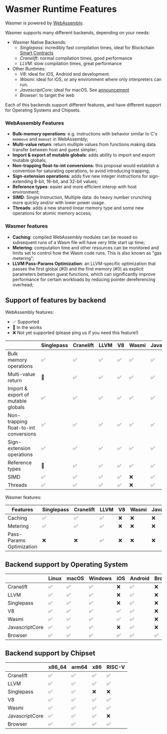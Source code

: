 
# Wasmer Runtime Features

Wasmer is powered by [WebAssembly](https://webassembly.org).

Wasmer supports many different backends, depending on your needs:
* Wasmer Native Backends:
  - _Singlepass_: incredibly fast compilation times, ideal for Blockchain [Smart Contracts](https://en.wikipedia.org/wiki/Smart_contract)
  - _Cranelift_: normal compilation times, good performance
  - _LLVM_: slow compilation times, great performance
* Other Runtimes:
  - _V8_: ideal for iOS, Android and development.
  - _Wasmi_: ideal for iOS, or any environment where only interpreters can run.
  - _JavascriptCore_: ideal for macOS. See [announcement](https://wasmer.io/posts/wasmer-3_3-and-javascriptcore)
  - _Browser_: to target the web

Each of this backends support different features, and have different support for Operating Systems and Chipsets.

### WebAssembly Features

  - **Bulk-memory operations**: e.g. instructions with behavior similar to C's `memmove` and `memset` in WebAssembly;
  - **Multi-value return**: return multiple values from functions making data transfer between host and guest simpler;
  - **Import & export of mutable globals**: adds ability to import and export mutable globals;
  - **Non-trapping float-to-int conversions**: this proposal would establish a convention for saturating operations, to avoid introducing trapping;
  - **Sign-extension operations**: adds five new integer instructions for sign-extending 8-bit, 16-bit, and 32-bit values;
  - **Reference types**: easier and more efficient interop with host environment;
  - **SIMD**: Single Instruction, Multiple data: do heavy number crunching more quickly and/or with lower power usage.
  - **Threads**: adds a new shared linear memory type and some new operations for atomic memory access;

### Wasmer features
  - **Caching**: compiled WebAssembly modules can be reused so subsequent runs of a Wasm file will have very little start up time;
  - **Metering**: computation time and other resources can be monitored and limits set to control how the Wasm code runs. This is also known as "gas metering";
  - **LLVM Pass-Params Optimization**: an LLVM-specific optimization that passes the first global (#0) and the first memory (#0) as explicit parameters between guest functions, which can significantly improve performance for certain workloads by reducing pointer dereferencing overhead;

## Support of features by backend

WebAssembly features:

- ✅ Supported
- 🔄 In the works
- ❌ Not yet supported (please ping us if you need this feature!)


|                                       | Singlepass | Cranelift | LLVM | V8 | Wasmi | JavascriptCore | Browser |
| ------------------------------------- | ---------- | --------- | ---- | -- | ------| -------------- | ------- |
| Bulk memory operations                | ✅         | ✅        | ✅   | ✅  | ✅     | ✅             | ✅      |
| Multi-value return                    | 🔄         | ✅        | ✅   | ✅  | ✅     | ✅             | ✅      |
| Import & export of mutable globals    | ✅         | ✅        | ✅   | ✅  | ✅     | ✅             | ✅      |
| Non-trapping float-to-int conversions | ✅         | ✅        | ✅   | ✅  | ✅     | ✅             | ✅      |
| Sign-extension operations             | ✅         | ✅        | ✅   | ✅  | ✅     | ✅             | ✅      |
| Reference types                       | 🔄         | ✅        | ✅   | ✅  | ✅     | ✅             | ✅      |
| SIMD                                  | ✅         | ✅        | ✅   | ✅  | ❌     | ✅             | ✅      |
| Threads                               | ✅         | ✅        | ✅   | ✅  | ❌     | ✅             | ✅      |

Wasmer features:

| Features                   | Singlepass | Cranelift | LLVM | V8 | Wasmi | JavascriptCore | Browser |
| -------------------------- | ---------- | --------- | ---- | -- | ----- | -------------- | ------- |
| Caching                    | ✅         | ✅        | ✅   | ❌  | ❌     | ❌             | ❌      |
| Metering                   | ✅         | ✅        | ✅   | ❌  | ❌     | ❌             | ❌      |
| Pass-Params Optimization   | ❌         | ❌        | ✅   | ❌  | ❌     | ❌             | ❌      |


## Backend support by Operating System

|                | Linux | macOS | Windows | iOS | Android | Browser |
| -------------- | ----- | ----- | ------- | --- | ------- | ------- |
| Cranelift      | ✅    | ✅    | ✅      | ❌   | ✅       | ❌      |
| LLVM           | ✅    | ✅    | ✅      | ❌   | ✅       | ❌      |
| Singlepass     | ✅    | ✅    | ✅      | ❌   | ✅       | ❌      |
| V8             | ✅    | ✅    | ✅      | ✅   | ✅       | ❌      |
| Wasmi          | ✅    | ✅    | ✅      | ✅   | ✅       | ❌      |
| JavascriptCore | ✅    | ✅    | ✅      | ❌   | ✅       | ❌      |
| Browser        | ✅    | ✅    | ✅      | ✅   | ✅       | ✅      |

## Backend support by Chipset

|                | x86_64 | arm64 | x86 | RISC-V |
| -------------- | ------ | ----- | --- | ------ |
| Cranelift      | ✅     | ✅    | ✅  | ✅     |
| LLVM           | ✅     | ✅    | ✅  | ✅     |
| Singlepass     | ✅     | ✅    | ❌  | ❌     |
| V8             | ✅     | ✅    | ✅  | ✅     |
| Wasmi          | ✅     | ✅    | ✅  | ✅     |
| JavascriptCore | ✅     | ✅    | ✅  | ❌     |
| Browser        | ✅     | ✅    | ✅  | ✅     |